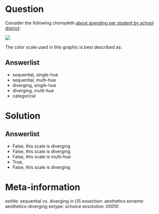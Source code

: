 Question
========

Consider the following choropleth [about spending per student by school district](https://knightlab.northwestern.edu/2016/07/18/three-tools-to-help-you-make-colorblind-friendly-graphics/):

![](https://knightlab.northwestern.edu/wp-content/uploads/2016/06/npr_school_spending_map-850x585.png)

The color scale used in this graphic is best described as:

Answerlist
----------
* sequential, single-hue
* sequential, multi-hue
* diverging, single-hue
* diverging, multi-hue
* categorical

Solution
========

Answerlist
----------
* False, this scale is diverging
* False, this scale is diverging
* False, this scale is multi-hue
* True,
* False, this scale is diverging


Meta-information
================
extitle: sequential vs. diverging in US
exsection: aesthetics
exname: aesthetics-diverging
extype: schoice
exsolution: 00010
